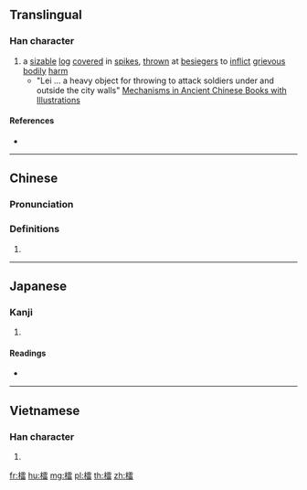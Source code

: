 {{character info/new}}
==Translingual==

===Han character===
{{Han char|rn=75|rad=木|as=13|sn=17|four=41962|canj=DMBW|ids=⿰木雷}}

# a [[sizable]] [[log]] [[cover]]ed in [[spike]]s, [[thrown]] at [[besieger]]s to [[inflict]] [[grievous]] [[bodily]] [[harm]]
#* "Lei ... a heavy object for throwing to attack soldiers under and outside the city walls" [https://books.google.com/books?id=Qei5BAAAQBAJ&lpg=PA126&dq=%E6%AA%91&pg=PA126#v=onepage&q&f=false Mechanisms in Ancient Chinese Books with Illustrations]

====References====
* {{Han ref|kx=0556.280|dkj=15660|dj=0946.040|hdz=21300.080|uh=6A91|ud=27281|bh=ED44|bd=60740}}

----

==Chinese==
{{zh-forms}}

===Pronunciation===
{{zh-pron
|m=léi,lèi
|c=leoi4
|mc=
|oc=
|ma=
|cat=n
}}

===Definitions===
{{zh-hanzi}}

# {{rfdef|lang=zh}}

----

==Japanese==

===Kanji===
{{ja-kanji|grade=|rs=木13}}

# {{defn|lang=ja|sort=木13}}

====Readings====
* {{ja-readings|on=[[らい]] (rai)|kun=}}

----

==Vietnamese==

===Han character===
{{vi-readings|rs=木13| hanviet = rui}}

# {{defn|lang=vi|sort=木13}}

[[fr:檑]]
[[hu:檑]]
[[mg:檑]]
[[pl:檑]]
[[th:檑]]
[[zh:檑]]